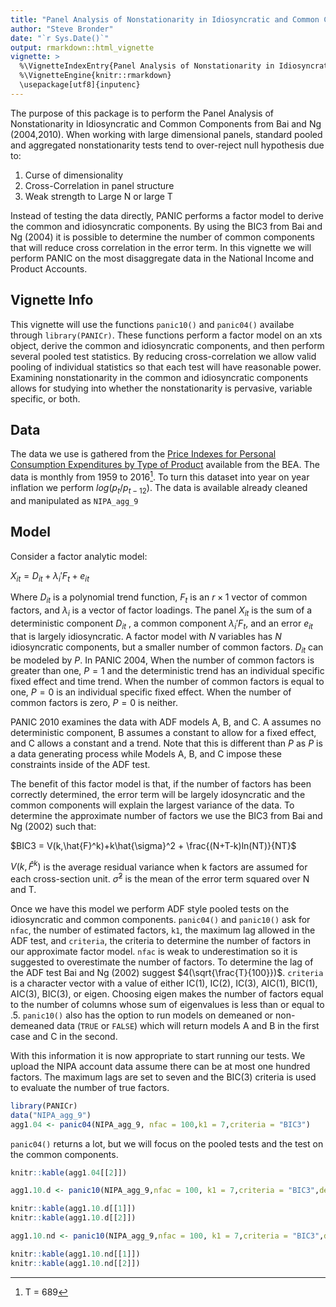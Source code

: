 ```yaml
---
title: "Panel Analysis of Nonstationarity in Idiosyncratic and Common Components"
author: "Steve Bronder"
date: "`r Sys.Date()`"
output: rmarkdown::html_vignette
vignette: >
  %\VignetteIndexEntry{Panel Analysis of Nonstationarity in Idiosyncratic and Common Components}
  %\VignetteEngine{knitr::rmarkdown}
  \usepackage[utf8]{inputenc}
---
```



The purpose of this package is to perform the Panel Analysis of Nonstationarity in Idiosyncratic and Common Components from Bai and Ng (2004,2010). When working with large dimensional panels, standard pooled and aggregated nonstationarity tests tend to over-reject null hypothesis due to:

1. Curse of dimensionality
2. Cross-Correlation in panel structure
3. Weak strength to Large N or large T

Instead of testing the data directly, PANIC performs a factor model to derive the common and idiosyncratic components. By using the BIC3 from Bai and Ng (2004) it is possible to determine the number of common components that will reduce cross correlation in the error term. In this vignette we will perform PANIC on the most disaggregate data in the National Income and Product Accounts.

## Vignette Info

This vignette will use the functions `panic10()` and `panic04()` availabe through `library(PANICr)`. These functions perform a factor model on an xts object, derive the common and idiosyncratic components, and then perform several pooled test statistics. By reducing cross-correlation we allow valid pooling of individual statistics so that each test will have reasonable power. Examining nonstationarity in the common and idiosyncratic components allows for studying into whether the nonstationarity is pervasive, variable specific, or both.

## Data

The data we use is gathered from the [Price Indexes for Personal Consumption Expenditures by Type of Product](http://www.bea.gov/iTable/iTableHtml.cfm?reqid=12&step=3&isuri=1&1203=16) available from the BEA. The data is monthly from 1959 to 2016^[ T = 689].  To turn this dataset into year on year inflation we perform $log(p_{t}/p_{t-12})$. The data is available already cleaned and manipulated as `NIPA_agg_9`

## Model

Consider a factor analytic model:

$X_{it} = D_{it} + \lambda_{i}' F_{t} + e_{it}$

Where $D_{it}$ is a polynomial trend function, $F_{t}$ is an $r\times{1}$ vector of common factors, and $\lambda_{i}$ is a vector of factor loadings. The panel $X_{it}$ is the sum of a deterministic component $D_{it}$ , a common component $\lambda_{i}' F_{t}$, and an error $e_{it}$ that is largely idiosyncratic. A factor model with $N$ variables has $N$ idiosyncratic components, but a smaller number of common factors. $D_{it}$ can be modeled by $P$. In PANIC 2004, When the number of common factors is greater than one, $P=1$ and the deterministic trend has an individual specific fixed effect and time trend. When the number of common factors is equal to one, $P=0$ is an individual specific fixed effect. When the number of common factors is zero, $P=0$ is neither. 

PANIC 2010 examines the data with ADF models A, B, and C. A assumes no deterministic component, B assumes a constant to allow for a fixed effect, and C allows a constant and a trend. Note that this is different than $P$ as $P$ is a data generating process while Models A, B, and C impose these constraints inside of the ADF test.

The benefit of this factor model is that, if the number of factors has been correctly determined, the error term will be largely idosyncratic and the common components will explain the largest variance of the data. To determine the approximate number of factors we use the BIC3 from Bai and Ng (2002) such that:

$BIC3 = V(k,\hat{F}^k)+k\hat{\sigma}^2 + \frac{(N+T-k)ln(NT)}{NT}$

$V(k,\hat{F}^k)$ is the average residual   variance when k factors are assumed for each cross-section unit. $\hat{\sigma}^2$ is the mean of the error term squared over N and T.

Once we have this model we perform ADF style pooled tests on the idiosyncratic and common components. `panic04()` and `panic10()` ask for `nfac`, the number of estimated factors, `k1`, the maximum lag allowed in the ADF test, and `criteria`, the criteria to determine the number of factors in our approximate factor model. `nfac` is weak to underestimation so it is suggested to overestimate the number of factors.  To determine the lag of the ADF test Bai and Ng (2002) suggest $4(\sqrt{\frac{T}{100}})$. `criteria` is a character vector with a value of either IC(1), IC(2), IC(3), AIC(1), BIC(1), AIC(3), BIC(3), or eigen. Choosing eigen makes the number of factors equal to the number of columns whose sum of eigenvalues is less than or equal to .5. `panic10()` also has the option to run models on demeaned or non-demeaned data (`TRUE` or `FALSE`) which will return models A and B in the first case and C in the second.

With this information it is now appropriate to start running our tests. We upload the NIPA account data assume there can be at most one hundred factors. The maximum lags are set to seven and the BIC(3) criteria is used to evaluate the number of true factors. 

```r

library(PANICr)
data("NIPA_agg_9")
agg1.04 <- panic04(NIPA_agg_9, nfac = 100,k1 = 7,criteria = "BIC3")
```

`panic04()` returns a lot, but we will focus on the pooled tests and the test on the common components.
```r
knitr::kable(agg1.04[[2]])

```


```r
agg1.10.d <- panic10(NIPA_agg_9,nfac = 100, k1 = 7,criteria = "BIC3",demean = TRUE)
```

```r
knitr::kable(agg1.10.d[[1]])
knitr::kable(agg1.10.d[[2]])
```

```r
agg1.10.nd <- panic10(NIPA_agg_9,nfac = 100, k1 = 7,criteria = "BIC3",demean = FALSE)
```

```r
knitr::kable(agg1.10.nd[[1]])
knitr::kable(agg1.10.nd[[2]])
```


